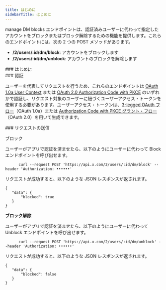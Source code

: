 ```yaml
---
title: はじめに
sidebarTitle: はじめに
---
```


manage DM blocks エンドポイントは、認証済みユーザーに代わって指定したアカウントをブロックまたはブロック解除するための機能を提供します。これらのエンドポイントには、次の 2 つの POST メソッドがあります。

- **/2/users/:id/dm/block**: アカウントをブロックします
- **/2/users/:id/dm/unblock**: アカウントのブロックを解除します

<div id="getting-started">
  ### はじめに
</div>

<div id="authentication">
  ### 認証
</div>

ユーザーを代表してリクエストを行うため、これらのエンドポイントは [OAuth 1.0a User Context](/ja/resources/fundamentals/authentication#obtaining-access-tokens-using-3-legged-oauth-flow) または [OAuth 2.0 Authorization Code with PKCE](/ja/resources/fundamentals/authentication#oauth-2-0-authorization-code-flow-with-pkce-2) のいずれかで認証し、リクエスト対象のユーザーに紐づくユーザーアクセス・トークンを使用する必要があります。ユーザーアクセス・トークンは、[3-legged OAuth フロー](https://developer.x.com/resources/fundamentals/authentication/obtaining-user-access-tokens)（OAuth 1.0a）または [Authorization Code with PKCE グラント・フロー](/ja/resources/fundamentals/authentication#oauth-2-0-authorization-code-flow-with-pkce-2)（OAuth 2.0）を用いて生成できます。

<div id="making-a-request">
  ### リクエストの送信
</div>

ブロック

ユーザーがアプリで認証を済ませたら、以下のようにユーザーに代わって Block エンドポイントを呼び出せます。

```
      curl --request POST 'https://api.x.com/2/users/:id/dm/block' --header 'Authorization: ••••••'
```

リクエストが成功すると、以下のような JSON レスポンスが返されます。

```
{
   "data": {
       "blocked": true
   }
}
```

**ブロック解除**

ユーザーがアプリで認証を済ませたら、以下のようにユーザーに代わって Unblock エンドポイントを呼び出せます。

```
      curl --request POST 'https://api.x.com/2/users/:id/dm/unblock' --header 'Authorization: ••••••'
```

リクエストが成功すると、以下のような JSON レスポンスが返されます。

```
{
   "data": {
       "blocked": false
   }
}
```